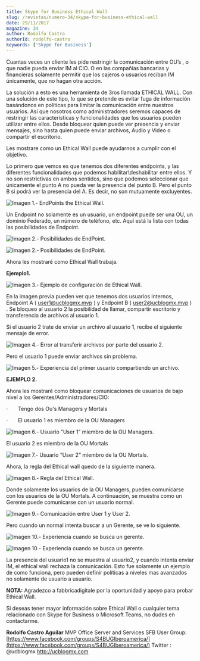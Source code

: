 ```yaml
---
title: Skype for Business Ethical Wall
slug: /revistas/numero-34/skype-for-business-ethical-wall
date: 29/11/2017
magazine: 34
author: Rodolfo Castro
authorId: rodolfo-castro
keywords: ['Skype for Business']
---
```






Cuantas veces un cliente les pide restringir la comunicación entre OU’s , o que nadie pueda enviar IM al CIO. O en las compañías bancarias y financieras solamente permitir que los cajeros o usuarios reciban IM únicamente, que no hagan otra acción.

La solución a esto es una herramienta de 3ros llamada ETHICAL WALL. Con una solución de este tipo, lo que se pretende es evitar fuga de información basándonos en políticas para limitar la comunicación entre nuestros usuarios. Así que nosotros como administradores seremos capaces de restringir las características y funcionalidades que los usuarios pueden utilizar entre ellos. Desde bloquear quien puede ver presencia y enviar mensajes, sino hasta quien puede enviar archivos, Audio y Video o compartir el escritorio.

Les mostrare como un Ethical Wall puede ayudarnos a cumplir con el objetivo.

Lo primero que vemos es que tenemos dos diferentes endpoints, y las diferentes funcionalidades que podemos habilitar\deshabilitar entre ellos. Y no son restrictivas en ambos sentidos, sino que podemos seleccionar que únicamente el punto A no pueda ver la presencia del punto B. Pero el punto B si podrá ver la presencia del A. Es decir, no son mutuamente excluyentes.

![Imagen 1.- EndPoints the Ethical Wall.](../../../images/numero34/skype-for-business-ethical-wall/image1.png)

Un Endpoint no solamente es un usuario, un endpoint puede ser una OU, un dominio Federado, un número de teléfono, etc. Aquí está la lista con todas las posibilidades de Endpoint.

![Imagen 2.- Posibilidades de EndPoint.](../../../images/numero34/skype-for-business-ethical-wall/image2.png)

![Imagen 2.- Posibilidades de EndPoint.](../../../images/numero34/skype-for-business-ethical-wall/image3.png)

Ahora les mostraré como Ethical Wall trabaja.

**Ejemplo1.**

![Imagen 3.- Ejemplo de configuración de Ethical Wall.](../../../images/numero34/skype-for-business-ethical-wall/image4.png)

En la imagen previa pueden ver que tenemos dos usuarios internos, Endpoint A ( user1@ucblogmx.mvp ) y Endpoint B ( user2@ucblogmx.mvp ) . Se bloqueo al usuario 2 la posibilidad de llamar, compartir escritorio y transferencia de archivos al usuario 1.

Si el usuario 2 trate de enviar un archivo al usuario 1, recibe el siguiente mensaje de error.

![Imagen 4.- Error al transferir archivos por parte del usuario 2.](../../../images/numero34/skype-for-business-ethical-wall/image5.png)

Pero el usuario 1 puede enviar archivos sin problema.

![Imagen 5.- Experiencia del primer usuario compartiendo un archivo.](../../../images/numero34/skype-for-business-ethical-wall/image6.png)

**EJEMPLO 2.**

Ahora les mostraré como bloquear comunicaciones de usuarios de bajo nivel a los Gerentes/Administradores/CIO:

·       Tengo dos Ou's Managers y Mortals

·       El usuario 1 es miembro de la OU Managers

![Imagen 6.- Usuario “User 1” miembro de la OU Managers.](../../../images/numero34/skype-for-business-ethical-wall/image7.png)

El usuario 2 es miembro de la OU Mortals

![ Imagen 7.- Usuario “User 2” miembro de la OU Mortals.](../../../images/numero34/skype-for-business-ethical-wall/image8.png)

Ahora, la regla del Ethical wall quedo de la siguiente manera.

![Imagen 8.- Regla del Ethical Wall.](../../../images/numero34/skype-for-business-ethical-wall/image9.png)

Donde solamente los usuarios de la OU Managers, pueden comunicarse con los usuarios de la OU Mortals. A continuación, se muestra como un Gerente puede comunicarse con un usuario normal.

![Imagen 9.- Comunicación entre User 1 y User 2.](../../../images/numero34/skype-for-business-ethical-wall/image10.png)

Pero cuando un normal intenta buscar a un Gerente, se ve lo siguiente.

![Imagen 10.- Experiencia cuando se busca un gerente.](../../../images/numero34/skype-for-business-ethical-wall/image11.jpeg)

![Imagen 10.- Experiencia cuando se busca un gerente.](../../../images/numero34/skype-for-business-ethical-wall/image12.png)

La presencia del usuario1 no se muestra al usuario2, y cuando intenta enviar IM, el ethical wall rechaza la comunicación. Esto fue solamente un ejemplo de como funciona, pero pueden definir políticas a niveles mas avanzados no solamente de usuario a usuario.

**NOTA:** Agradezco a fabbricadigitale por la oportunidad y apoyo para probar Ethical Wall.

Si deseas tener mayor información sobre Ethical Wall o cualquier tema relacionado con Skype for Business o Microsoft Teams, no dudes en contactarme.

**Rodolfo Castro Aguilar**
 MVP Office Server and Services
 SFB User Group: [https://www.facebook.com/groups/S4BUGIberoamerica/](https://www.facebook.com/groups/S4BUGIberoamerica/)
Twitter : @ucblogmx
 http://ucblogmx.com ​

